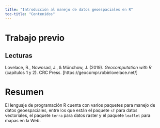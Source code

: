 ```yaml
---
title: "Introducción al manejo de datos geoespaciales en R"
toc-title: "Contenidos"
---
```


# Trabajo previo

## Lecturas

Lovelace, R., Nowosad, J., & Münchow, J. (2019). *Geocomputation with R* (capítulos 1 y 2). CRC Press. \[https://geocompr.robinlovelace.net/\]

# Resumen

El lenguaje de programación R cuenta con varios paquetes para manejo de datos geoespaciales, entre los que están el paquete `sf` para datos vectoriales, el paquete `terra` para datos raster y el paquete `leaflet` para mapas en la Web.
